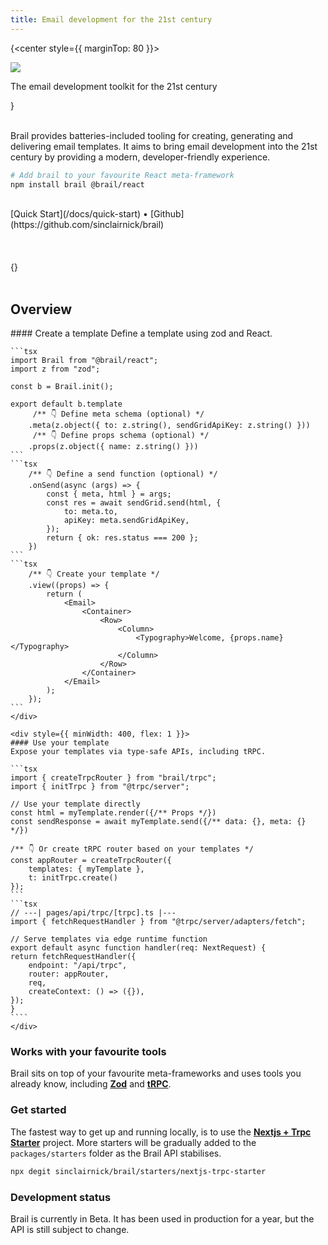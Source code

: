 ```yaml
---
title: Email development for the 21st century
---
```



{<center style={{ marginTop: 80 }}>

<img src="/logo.png" width={200} />
<p style={{ fontSize: 24, marginTop: 16 }}>
  The email development toolkit for the 21st century
</p>

</center>}

<br />
<br />

<CenterContainer>

Brail provides batteries-included tooling for creating, generating and delivering email templates. It aims to bring email development into the 21st century by providing a modern, developer-friendly experience.

```bash
# Add brail to your favourite React meta-framework
npm install brail @brail/react
```
</CenterContainer>

<br/>

<div style={{ display: "flex", gap: 8, justifyContent: "center" }}>
	<span>[Quick Start](/docs/quick-start)</span>
	<span>&bull;</span>
	<span>[Github](https://github.com/sinclairnick/brail)</span>
</div>

<br />
<br />
<br />

<CenterContainer>
	{<Features />}
</CenterContainer>

<br />
<br />

<CenterContainer maxWidth={1400}>

## Overview

<div style={{ display: "flex", gap: 8, marginTop: 8, width: "100%", overflow: "hidden", flexWrap: "wrap" }}>
	<div style={{ minWidth: 400, flex: 1 }}>
		#### Create a template
		Define a template using zod and React.

	```tsx
	import Brail from "@brail/react";
	import z from "zod";

	const b = Brail.init();

	export default b.template
		 /** 👇 Define meta schema (optional) */
		.meta(z.object({ to: z.string(), sendGridApiKey: z.string() }))
		 /** 👇 Define props schema (optional) */
		.props(z.object({ name: z.string() }))
	```
	```tsx
		/** 👇 Define a send function (optional) */
		.onSend(async (args) => {
			const { meta, html } = args;
			const res = await sendGrid.send(html, {
				to: meta.to,
				apiKey: meta.sendGridApiKey,
			});
			return { ok: res.status === 200 };
		})
	```
	```tsx
		/** 👇 Create your template */
		.view((props) => {
			return (
				<Email>
					<Container>
						<Row>
							<Column>
								<Typography>Welcome, {props.name}</Typography>
							</Column>
						</Row>
					</Container>
				</Email>
			);
		});
	```
	</div>
	
	<div style={{ minWidth: 400, flex: 1 }}>
	#### Use your template
	Expose your templates via type-safe APIs, including tRPC.

	```tsx
	import { createTrpcRouter } from "brail/trpc";
	import { initTrpc } from "@trpc/server";
	
	// Use your template directly
	const html = myTemplate.render({/** Props */})
	const sendResponse = await myTemplate.send({/** data: {}, meta: {} */})

	/** 👇 Or create tRPC router based on your templates */
	const appRouter = createTrpcRouter({
		templates: { myTemplate },
		t: initTrpc.create()
	});
	```
	```tsx
	// ---| pages/api/trpc/[trpc].ts |---
	import { fetchRequestHandler } from "@trpc/server/adapters/fetch";

	// Serve templates via edge runtime function
	export default async function handler(req: NextRequest) {
	return fetchRequestHandler({
		endpoint: "/api/trpc",
		router: appRouter,
		req,
		createContext: () => ({}),
	});
	}
	````
	</div>
</div>

</CenterContainer>

<CenterContainer>


### Works with your favourite tools

Brail sits on top of your favourite meta-frameworks and uses tools you already know, including [**Zod**](https://zod.dev/) and [**tRPC**](https://trpc.io).

### Get started

The fastest way to get up and running locally, is to use the [**Nextjs + Trpc Starter**](https://github.com/sinclairnick/brail/tree/main/packages/starters/nextjs-trpc-starter) project. More starters will be gradually added to the `packages/starters` folder as the Brail API stabilises.

```bash
npx degit sinclairnick/brail/starters/nextjs-trpc-starter
````

### Development status

<Callout emoji="🚦">
Brail is currently in Beta. It has been used in production for a year, but the API is still subject to change.
</Callout>

</CenterContainer>